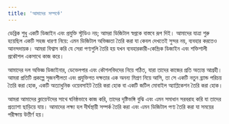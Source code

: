 ```yaml
---
title: 'আমাদের সম্পর্কে'
---
```


ডেব্রিক শুধু একটি ডিজাইন এবং প্রযুক্তি স্টুডিও নয়; আমরা ডিজিটাল স্বপ্নকে বাস্তবে রূপ দিই। আমাদের যাত্রা শুরু হয়েছিল একটি সহজ ধারণা নিয়ে: এমন ডিজিটাল অভিজ্ঞতা তৈরি করা যা কেবল দেখতেই সুন্দর নয়, ব্যবহার করতেও আনন্দদায়ক। আমরা বিশ্বাস করি যে সেরা পণ্যগুলি তৈরি হয় যখন ব্যবহারকারী-কেন্দ্রিক ডিজাইন এবং শক্তিশালী প্রকৌশল একসাথে কাজ করে।

আমাদের দল অভিজ্ঞ ডিজাইনার, ডেভেলপার এবং কৌশলবিদদের নিয়ে গঠিত, যারা তাদের কাজের প্রতি অত্যন্ত আগ্রহী। আমরা প্রতিটি প্রকল্পে সৃজনশীলতা এবং প্রযুক্তিগত দক্ষতার এক অনন্য মিশ্রণ নিয়ে আসি, তা সে একটি নতুন ব্র্যান্ড পরিচয় তৈরি করা হোক, একটি অত্যাধুনিক ওয়েবসাইট তৈরি করা হোক বা একটি জটিল মোবাইল অ্যাপ্লিকেশন তৈরি করা হোক।

আমরা আমাদের ক্লায়েন্টদের সাথে ঘনিষ্ঠভাবে কাজ করি, তাদের দৃষ্টিভঙ্গি বুঝি এবং এমন সমাধান সরবরাহ করি যা তাদের প্রত্যাশা ছাড়িয়ে যায়। আমাদের লক্ষ্য হল দীর্ঘস্থায়ী সম্পর্ক তৈরি করা এবং এমন ডিজিটাল পণ্য তৈরি করা যা সময়ের পরীক্ষায় উত্তীর্ণ হয়।